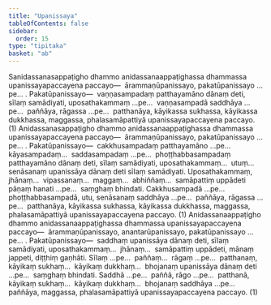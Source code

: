 ```yaml
---
title: "Upanissaya"
tableOfContents: false
sidebar:
  order: 15
type: "tipitaka"
basket: "ab"
---
```



<DynamicBreadcrumb />

<Division number="37">

<Paragraph number="3015">
Sanidassanasappaṭigho dhammo anidassanaappaṭighassa dhammassa upanissayapaccayena paccayo—  ārammaṇūpanissayo, pakatūpanissayo …pe… . <Emphasis>Pakatūpanissayo</Emphasis>—  vaṇṇasampadaṃ patthayamāno dānaṃ deti, sīlaṃ samādiyati, uposathakammaṃ …pe…  vaṇṇasampadā saddhāya …pe…  paññāya, rāgassa …pe…  patthanāya, kāyikassa sukhassa, kāyikassa dukkhassa, maggassa, phalasamāpattiyā upanissayapaccayena paccayo. (1)
</Paragraph>

<Paragraph number="3016">
Anidassanasappaṭigho dhammo anidassanaappaṭighassa dhammassa upanissayapaccayena paccayo—  ārammaṇūpanissayo, pakatūpanissayo …pe… . <Emphasis>Pakatūpanissayo</Emphasis>—  cakkhusampadaṃ patthayamāno …pe…  kāyasampadaṃ…  saddasampadaṃ …pe…  phoṭṭhabbasampadaṃ patthayamāno dānaṃ deti, sīlaṃ samādiyati, uposathakammaṃ…  utuṃ…  senāsanaṃ upanissāya dānaṃ deti sīlaṃ samādiyati. Uposathakammaṃ, jhānaṃ…  vipassanaṃ…  maggaṃ…  abhiññaṃ…  samāpattiṃ uppādeti pāṇaṃ hanati …pe…  saṃghaṃ bhindati. Cakkhusampadā …pe…  phoṭṭhabbasampadā, utu, senāsanaṃ saddhāya …pe…  paññāya, rāgassa …pe…  patthanāya, kāyikassa sukhassa, kāyikassa dukkhassa, maggassa, phalasamāpattiyā upanissayapaccayena paccayo. (1)
</Paragraph>

</Division>
<Division number="38">

<Paragraph number="3017">
Anidassanaappaṭigho dhammo anidassanaappaṭighassa dhammassa upanissayapaccayena paccayo—  ārammaṇūpanissayo, anantarūpanissayo, pakatūpanissayo …pe… . <Emphasis>Pakatūpanissayo</Emphasis>—  saddhaṃ upanissāya dānaṃ deti, sīlaṃ samādiyati, uposathakammaṃ…  jhānaṃ…  samāpattiṃ uppādeti, mānaṃ jappeti, diṭṭhiṃ gaṇhāti. Sīlaṃ …pe…  paññaṃ…  rāgaṃ …pe…  patthanaṃ, kāyikaṃ sukhaṃ…  kāyikaṃ dukkhaṃ…  bhojanaṃ upanissāya dānaṃ deti …pe…  saṃghaṃ bhindati. Saddhā …pe…  paññā, rāgo …pe…  patthanā, kāyikaṃ sukhaṃ…  kāyikaṃ dukkhaṃ…  bhojanaṃ saddhāya …pe…  paññāya, maggassa, phalasamāpattiyā upanissayapaccayena paccayo. (1)
</Paragraph>
</Division>